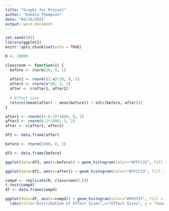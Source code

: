 ```yaml
---
title: "Graphs for Project"
author: "Dakota Thompson"
date: "04/16/2021"
output: word_document
---
```


```r
set.seed(101)
library(ggplot2)
knitr::opts_chunk$set(echo = TRUE)
```

```r
R <- 10000

classroom <- function(x) {
  before <- rnorm(20, 0, 1)
  
  after1 <- rnorm((1-x)*20, 0, 1)
  after2 <- rnorm(x*20, 3, 2)
  after <- c(after1, after2)
  
  # Effect size
  return((mean(after) - mean(before)) / sd(c(before, after)))
}
```

```r
after1 <- rnorm((1-0.2)*1000, 0, 1)
after2 <- rnorm(0.2*1000, 3, 2)
after <- c(after1, after2)

df2 <- data.frame(after)

before <- rnorm(1000, 0, 1)

df3 <- data.frame(before)
```

```r
ggplot(data=df3, aes(x=before)) + geom_histogram(color="#FFCC33", fill = "#993333") + labs(title="Normal Distribution",x="Numbers", y = "Count")
```

```r
ggplot(data=df2, aes(x=after)) + geom_histogram(color="#FFCC33", fill = "#993333") + labs(title="Normal Distribution w/ Another Normal Distribution",x="Numbers", y = "Count")
```

```r
compd <- replicate(R, classroom(0.2))
t.test(compd)
df <- data.frame(compd)
```

```r
ggplot(data=df, aes(x=compd)) + geom_histogram(color="#993333", fill = "#993333") + geom_vline(xintercept = 0.3996703, linetype="dotted", color = "#FFCC33", size=1) + geom_vline(xintercept = 0.4087917, linetype="dotted", color = "#FFCC33", size=1)+
  labs(title="Distribution of Effect Sizes",x="Effect Sizes", y = "Count")
```

